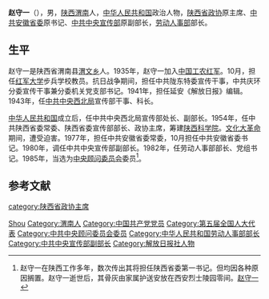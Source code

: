 '''赵守一'''（{{bd|1917年||1988年|catIdx=}}），男，[[陕西|陕西]][[渭南县|渭南]]人，[[中华人民共和国|中华人民共和国]]政治人物，[[陕西省政协|陕西省政协]]原主席、[[中共安徽省委|中共安徽省委]]原书记、[[中共中央宣传部|中共中央宣传部]]原副部长，[[劳动人事部|劳动人事部]]部长。

== 生平 ==
赵守一是陕西省渭南县[[渭文乡|渭文乡]]人。1935年，赵守一加入[[中国工农红军|中国工农红军]]。10月，担任[[红军大学|红军大学]]步兵学校教员。抗日战争期间，担任中共陇东特委宣传干事，中共庆环分委宣传干事兼分委机关党支部书记。1941年，担任延安《解放日报》编辑。1943年，任[[中共中央西北局|中共中央西北局]]宣传部干事、科长。

[[中华人民共和国|中华人民共和国]]成立后，任中共中央西北局宣传部处长、副部长。1954年，任中共陕西省委常委、陕西省委宣传部部长、政协主席，筹建[[陕西科学院|陕西科学院]]。[[文化大革命|文化大革命]]期间，遭受迫害。1977年，担任中共安徽省委常委，10月担任中共安徽省委书记。1980年，调任中共中央宣传部副部长。1982年，任劳动人事部部长、党组书记。1985年，当选为[[中央顾问委员会|中央顾问委员会]]委员<ref>赵守一在陕西工作多年，数次传出其将担任陕西省委第一书记。但均因各种原因搁置。赵守一逝世后，其骨灰由家属护送安放在西安烈士陵园零间。[http://www.cnfatong.com.cn/main/home/ns_detail.php?id=6341&nowmenuid=47&cpath=&catid=0 赵守一]{{dead link|date=2018年4月 |bot=InternetArchiveBot |fix-attempted=yes }}</ref>。

== 参考文献 ==
{{reflist}}

{{start box}}
{{s-gov|prc}}
{{s-new}}
{{s-title|[[中华人民共和国劳动人事部|中华人民共和国劳动人事部]]部长|1982年－？}}
{{s-after|[[赵东宛|赵东宛]]}}
{{s-par|prc-lcppcc}}
{{s-before|[[方仲如|方仲如]]}}
{{s-title|[[中国人民政治协商会议陕西省委员会|中国人民政治协商会议陕西省委员会]]主席|1963年12月－1966年8月}}
{{s-after|[[李瑞山|李瑞山]]}}
{{end box}}

{{中华人民共和国科学技术协会第一届全国委员会}}
{{中华人民共和国陕西省正职领导人}}
{{第5届国务院}}
{{第6届国务院}}

{{Authority control}}
{{DEFAULTSORT:Zhao赵}}
[[Category:赵姓|Shou]]
[[Category:渭南人|Category:渭南人]]
[[Category:中国共产党党员|Category:中国共产党党员]]
[[Category:第五届全国人大代表|Category:第五届全国人大代表]]
[[Category:中共中央顾问委员会委员|Category:中共中央顾问委员会委员]]
[[Category:中华人民共和国劳动人事部部长|Category:中华人民共和国劳动人事部部长]]
[[category:陕西省政协主席|category:陕西省政协主席]]
[[Category:中共中央宣传部副部长|Category:中共中央宣传部副部长]]
[[Category:解放日报社人物|Category:解放日报社人物]]
